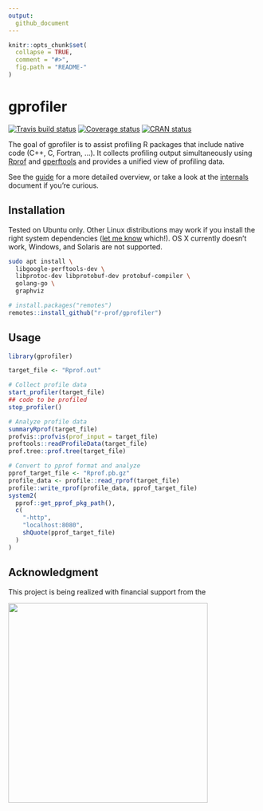 ```yaml
---
output:
  github_document
---
```


<!-- README.md is generated from README.Rmd. Please edit that file -->

```r
knitr::opts_chunk$set(
  collapse = TRUE,
  comment = "#>",
  fig.path = "README-"
)
```

# gprofiler

[![Travis build status](https://travis-ci.org/r-prof/gprofiler.svg?branch=master)](https://travis-ci.org/r-prof/gprofiler) [![Coverage status](https://codecov.io/gh/r-prof/gprofiler/branch/master/graph/badge.svg)](https://codecov.io/github/r-prof/gprofiler?branch=master) [![CRAN status](http://www.r-pkg.org/badges/version/gprofiler)](https://cran.r-project.org/package=gprofiler)

The goal of gprofiler is to assist profiling R packages that include native code (C++, C, Fortran, ...).
It collects profiling output simultaneously using [Rprof](https://www.rdocumentation.org/packages/utils/versions/3.4.3/topics/Rprof) and [gperftools](https://github.com/gperftools/gperftools) and provides a unified view of profiling data.

See the [guide](https://r-prof.github.io/gprofiler/articles/guide.html) for a more detailed overview, or take a look at the [internals](https://r-prof.github.io/gprofiler/articles/internals.html) document if you're curious.

## Installation

Tested on Ubuntu only. Other Linux distributions may work if you install the right system dependencies ([let me know](https://github.com/r-prof/gprofiler/issues) which!). OS X currently doesn't work, Windows, and Solaris are not supported.

```sh
sudo apt install \
  libgoogle-perftools-dev \
  libprotoc-dev libprotobuf-dev protobuf-compiler \
  golang-go \
  graphviz
```

```r
# install.packages("remotes")
remotes::install_github("r-prof/gprofiler")
```

## Usage

```r
library(gprofiler)

target_file <- "Rprof.out"

# Collect profile data
start_profiler(target_file)
## code to be profiled
stop_profiler()

# Analyze profile data
summaryRprof(target_file)
profvis::profvis(prof_input = target_file)
proftools::readProfileData(target_file)
prof.tree::prof.tree(target_file)

# Convert to pprof format and analyze
pprof_target_file <- "Rprof.pb.gz"
profile_data <- profile::read_rprof(target_file)
profile::write_rprof(profile_data, pprof_target_file)
system2(
  pprof::get_pprof_pkg_path(),
  c(
    "-http",
    "localhost:8080",
    shQuote(pprof_target_file)
  )
)
```


## Acknowledgment

This project is being realized with financial support from the

<img src="https://www.r-consortium.org/wp-content/uploads/sites/13/2016/09/RConsortium_Horizontal_Pantone.png" width="400">
